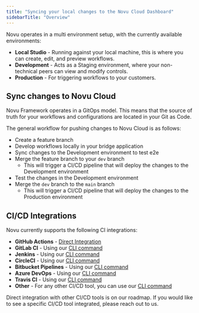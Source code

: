 ```yaml
---
title: "Syncing your local changes to the Novu Cloud Dashboard"
sidebarTitle: "Overview"
---
```


Novu operates in a multi environment setup, with the currently available environments:

- **Local Studio** - Running against your local machine, this is where you can create, edit, and preview workflows.
- **Development** - Acts as a Staging environment, where your non-technical peers can view and modify controls.
- **Production** - For triggering workflows to your customers.

## Sync changes to Novu Cloud

Novu Framework operates in a GitOps model. This means that the source of truth for your workflows and configurations are located in your Git as Code.

The general workflow for pushing changes to Novu Cloud is as follows:

- Create a feature branch
- Develop workflows locally in your bridge application
- Sync changes to the Development environment to test e2e
- Merge the feature branch to your `dev` branch
  - This will trigger a CI/CD pipeline that will deploy the changes to the Development environment
- Test the changes in the Development environment
- Merge the `dev` branch to the `main` branch
  - This will trigger a CI/CD pipeline that will deploy the changes to the Production environment

## CI/CD Integrations

Novu currently supports the following CI integrations:

- **GitHub Actions** - [Direct Integration](/framework/deployment/actions)
- **GitLab CI** - Using our [CLI command](/framework/deployment/cli)
- **Jenkins** - Using our [CLI command](/framework/deployment/cli)
- **CircleCI** - Using our [CLI command](/framework/deployment/cli)
- **Bitbucket Pipelines** - Using our [CLI command](/framework/deployment/cli)
- **Azure DevOps** - Using our [CLI command](/framework/deployment/cli)
- **Travis CI** - Using our [CLI command](/framework/deployment/cli)
- **Other** - For any other CI/CD tool, you can use our [CLI command](/framework/deployment/cli)

<Info>
  Direct integration with other CI/CD tools is on our roadmap. If you would like
  to see a specific CI/CD tool integrated, please reach out to us.
</Info>
